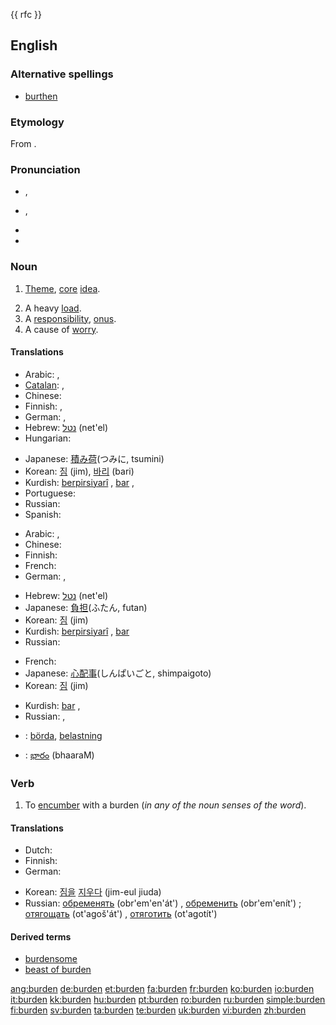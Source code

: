 {{wikipedia}}
{{ rfc }}
==English==

===Alternative spellings===
* [[burthen]] {{i|archaic}}

===Etymology===
From {{etyl|ang|en}} {{term|sc=unicode|byrþen|lang=ang}}.

===Pronunciation===
* {{a|RP}} {{IPA|/ˈbɜːdn/}}, {{SAMPA|/"b3:dn/}}
* {{a|GenAm}} {{IPA|/ˈbɝdn/}}, {{SAMPA|/"b3`dn/}}
* {{audio|en-us-burden.ogg|Audio (US)}}
* {{rhymes|ɜː(r)dən}}

===Noun===
{{en-noun}}

# {{obsolete}} [[theme|Theme]], [[core]] [[idea]].
# A heavy [[load]].
# A [[responsibility]], [[onus]].
# A cause of [[worry]].

====Translations====
{{trans-top|A heavy load}}
* Arabic: {{t-|ar|حمل|m|tr=Himl|sc=Arab}},  {{t|ar|عبء|m|tr=`ib'|sc=Arab}}
* [[Catalan]]: {{t|ca|càrrega}},  {{t|ca||f}}
* Chinese: {{zh-tsp|負荷|负荷|fùhè}}
* Finnish: {{t+|fi|kuorma}}, {{t-|fi|taakka}}
* German: {{t+|de|Belastung|f}}, {{t+|de|Last|f}}
* Hebrew: [[נטל]] (net'el) {{m}}
* Hungarian: {{t+|hu|teher}}
{{trans-mid}}
* Japanese: [[積み荷]](つみに, tsumini)
* Korean: [[짐]] (jim), [[바리]] (bari)
* Kurdish: [[berpirsiyarî]] {{f}}, [[bar]] {{m}}, {{ku-Arab|[[بار گرانی]]}}
* Portuguese: {{t+|pt|carga}}
* Russian: {{t+|ru|ноша|f|tr=nóša|sc=Cyrl}}
* Spanish: {{t|es|carga}}
{{trans-bottom}}

{{trans-top|A responsibility, onus}}
* Arabic: {{t-|ar|حمل|m|tr=Himl|sc=Arab}},  {{t|ar|عبء|m|tr=`ib'|sc=Arab}}
* Chinese: {{zh-tsp|負擔|负担|fùdān}}
* Finnish: {{t+|fi|vastuu}}
* French: {{t+|fr|fardeau|m}}
* German: {{t+|de|Belastung|f}}, {{t+|de|Last|f}}
{{trans-mid}}
* Hebrew: [[נטל]] (net'el) {{m}}
* Japanese: [[負担]](ふたん, futan)
* Korean: [[짐]] (jim)
* Kurdish: [[berpirsiyarî]] {{f}}, [[bar]] {{m}} {{ku-Arab|[[بار]]}}
* Russian: {{t+|ru|бремя|n|tr=brémja|sc=Cyrl}}
{{trans-bottom}}

{{trans-top|A cause of worry}}
* French: {{t+|fr|fardeau|m}}
* Japanese: [[心配事]](しんぱいごと, shimpaigoto)
* Korean: [[짐]] (jim)
{{trans-mid}}
* Kurdish: [[bar]] {{m}}, {{ku-Arab|[[به‌ڵا]]}}
* Russian: {{t+|ru|бремя|n|tr=brémja|sc=Cyrl}}, {{t+|ru|обуза|f|tr=obúza|sc=Cyrl}}
{{trans-bottom}}

{{checktrans-top}}
* {{ttbc|Swedish}}: [[börda]], [[belastning]]
{{trans-mid}}
* {{ttbc|Telugu}}: [[భారం]] (bhaaraM)
{{trans-bottom}}

===Verb===
{{en-verb}}

# {{transitive}} To [[encumber]] with a burden (''in any of the noun senses of the word'').

====Translations====
{{trans-top|encumber}}
* Dutch: {{t+|nl|bezwaren}}
* Finnish: {{t-|fi|kuormata}}
* German: {{t+|de|belasten}}
{{trans-mid}}
* Korean: [[짐]]을 [[지우다]] (jim-eul jiuda)
* Russian: [[обременять]] (obr'em'en'át') {{impf}}, [[обременить]] (obr'em'enít') {{pf}}; [[отягощать]] (ot'agoš'át') {{impf}}, [[отяготить]] (ot'agotít') {{pf}}
{{trans-bottom}}

====Derived terms====
* [[burdensome]]
* [[beast of burden]]

[[ang:burden]]
[[de:burden]]
[[et:burden]]
[[fa:burden]]
[[fr:burden]]
[[ko:burden]]
[[io:burden]]
[[it:burden]]
[[kk:burden]]
[[hu:burden]]
[[pt:burden]]
[[ro:burden]]
[[ru:burden]]
[[simple:burden]]
[[fi:burden]]
[[sv:burden]]
[[ta:burden]]
[[te:burden]]
[[uk:burden]]
[[vi:burden]]
[[zh:burden]]